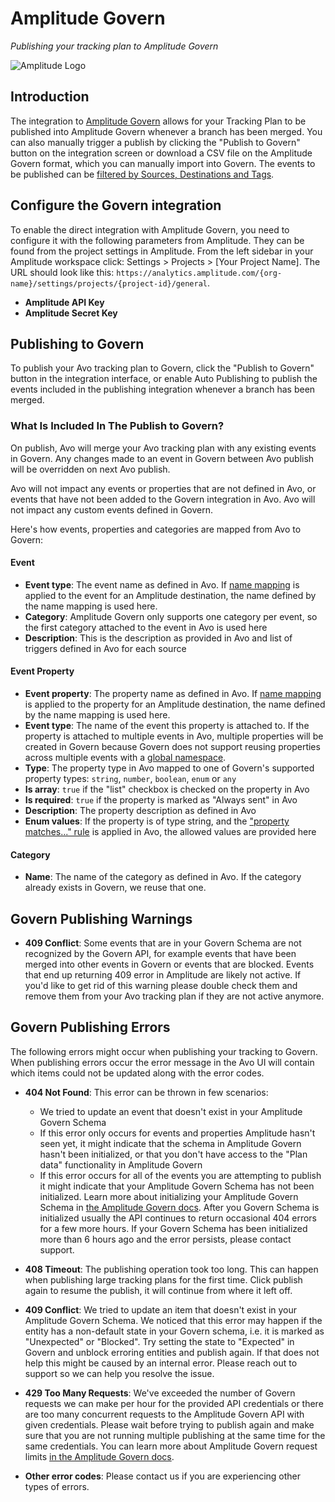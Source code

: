 
# Amplitude Govern

*Publishing your tracking plan to Amplitude Govern*

![Amplitude Logo](/docs/images/publishing_govern.svg)

## Introduction


The integration to [Amplitude Govern](https://amplitude.com/govern) allows for your Tracking Plan to be published into Amplitude Govern whenever a branch has been merged. You can also manually trigger a publish by clicking the "Publish to Govern" button on the integration screen or download a CSV file on the Amplitude Govern format, which you can manually import into Govern. The events to be published can be [filtered by Sources, Destinations and Tags](/workspace/tracking-plan/publishing#filtering-events-for-publishing).

## Configure the Govern integration

To enable the direct integration with Amplitude Govern, you need to configure it with the following parameters from Amplitude. They can be found from the project settings in Amplitude. From the left sidebar in your Amplitude workspace click: Settings > Projects > [Your Project Name]. The URL should look like this: `https://analytics.amplitude.com/{org-name}/settings/projects/{project-id}/general`.

- **Amplitude API Key**
- **Amplitude Secret Key**

## Publishing to Govern

To publish your Avo tracking plan to Govern, click the "Publish to Govern" button in the integration interface, or enable Auto Publishing to publish the events included in the publishing integration whenever a branch has been merged.

### What Is Included In The Publish to Govern?

On publish, Avo will merge your Avo tracking plan with any existing events in Govern. Any changes made to an event in Govern between Avo publish will be overridden on next Avo publish.

Avo will not impact any events or properties that are not defined in Avo, or events that have not been added to the Govern integration in Avo. Avo will not impact any custom events defined in Govern.

Here's how events, properties and categories are mapped from Avo to Govern:

#### Event

- **Event type**: The event name as defined in Avo. If [name mapping](/data-design/name-mapping) is applied to the event for an Amplitude destination, the name defined by the name mapping is used here.
- **Category**: Amplitude Govern only supports one category per event, so the first category attached to the event in Avo is used here
- **Description**: This is the description as provided in Avo and list of triggers defined in Avo for each source

#### Event Property

- **Event property**: The property name as defined in Avo. If [name mapping](/data-design/name-mapping) is applied to the property for an Amplitude destination, the name defined by the name mapping is used here.
- **Event type**: The name of the event this property is attached to. If the property is attached to multiple events in Avo, multiple properties will be created in Govern because Govern does not support reusing properties across multiple events with a [global namespace](/data-design/global-namespacesharing).
- **Type**: The property type in Avo mapped to one of Govern's supported property types: `string`, `number`, `boolean`, `enum` or `any`
- **Is array**: `true` if the "list" checkbox is checked on the property in Avo
- **Is required**: `true` if the property is marked as "Always sent" in Avo
- **Description**: The property description as defined in Avo
- **Enum values**: If the property is of type string, and the ["property matches..." rule](/workspace/tracking-plan/properties#a-nameproperty-enumsa-enumeration-of-allowed-string-values) is applied in Avo, the allowed values are provided here

#### Category

- **Name**: The name of the category as defined in Avo. If the category already exists in Govern, we reuse that one.

## Govern Publishing Warnings

- **409 Conflict**: Some events that are in your Govern Schema are not recognized by the Govern API, for example events that have been merged into other events in Govern or events that are blocked.
  Events that end up returning 409 error in Amplitude are likely not active. If you'd like to get rid of this warning please double check them and remove them from your Avo tracking plan if they are not active anymore.

## Govern Publishing Errors

The following errors might occur when publishing your tracking to Govern. When publishing errors occur the error message in the Avo UI will contain which items could not be updated along with the error codes.

- **404 Not Found**: This error can be thrown in few scenarios:

  - We tried to update an event that doesn't exist in your Amplitude Govern Schema
  - If this error only occurs for events and properties Amplitude hasn't seen yet, it might indicate that the schema in Amplitude Govern hasn't been initialized, or that you don't have access to the "Plan data" functionality in Amplitude Govern
  - If this error occurs for all of the events you are attempting to publish it might indicate that your Amplitude Govern Schema has not been initialized. Learn more about initializing your Amplitude Govern Schema in [the Amplitude Govern docs](https://help.amplitude.com/hc/en-us/articles/360047579451-Initialize-and-manage-the-Schema).
    After you Govern Schema is initialized usually the API continues to return occasional 404 errors for a few more hours. If your Govern Schema has been initialized more than 6 hours ago and the error persists, please contact support.

- **408 Timeout**: The publishing operation took too long. This can happen when publishing large tracking plans for the first time. Click publish again to resume the publish, it will continue from where it left off.

- **409 Conflict**: We tried to update an item that doesn't exist in your Amplitude Govern Schema.
  We noticed that this error may happen if the entity has a non-default state in your Govern schema, i.e. it is marked as "Unexpected" or "Blocked". Try setting the state to "Expected" in Govern and unblock erroring entities and publish again.
  If that does not help this might be caused by an internal error. Please reach out to support so we can help you resolve the issue.

- **429 Too Many Requests**: We've exceeded the number of Govern requests we can make per hour for the provided API credentials or there are too many concurrent requests to the Amplitude Govern API with given credentials.
  Please wait before trying to publish again and make sure that you are not running multiple publishing at the same time for the same credentials. You can learn more about Amplitude Govern request limits [in the Amplitude Govern docs](https://help.amplitude.com/hc/en-us/articles/360016606991-Taxonomy-API#h_53f1b7d4-ee8d-4a81-945b-e5a2909ddfad).

- **Other error codes**: Please contact us if you are experiencing other types of errors.